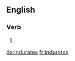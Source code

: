 ==English==

===Verb===
{{head|en|verb form}}

# {{en-third-person singular of|indurate}}

[[de:indurates]]
[[fr:indurates]]